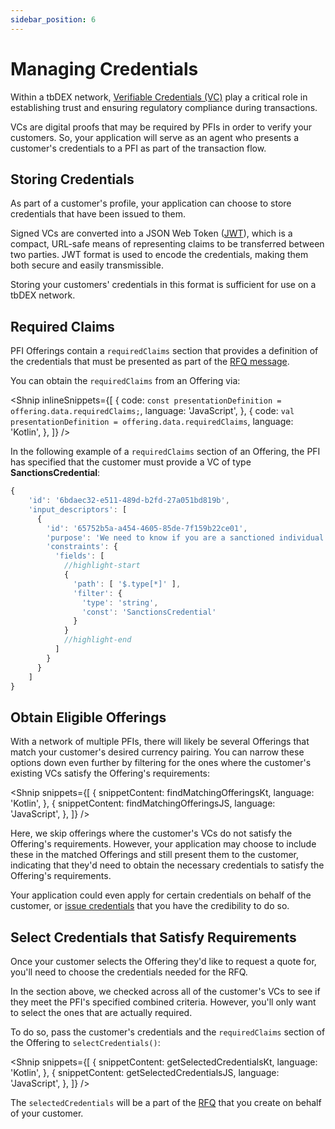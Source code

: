 ```yaml
---
sidebar_position: 6
---
```


<LanguageSwitcher languages="JavaScript, Kotlin" />



# Managing Credentials

Within a tbDEX network, [Verifiable Credentials (VC)](/docs/web5/learn/verifiable-credentials) play a critical role in establishing trust and ensuring regulatory compliance during transactions.

VCs are digital proofs that may be required by PFIs in order to verify your customers.
So, your application will serve as an agent who presents a customer's credentials to a PFI as part of the transaction flow.

## Storing Credentials

As part of a customer's profile, your application can choose to store credentials that have been issued to them.

Signed VCs are converted into a JSON Web Token ([JWT](https://jwt.io/)), which is a compact, URL-safe means of representing claims to be transferred between two parties.
JWT format is used to encode the credentials, making them both secure and easily transmissible.

Storing your customers' credentials in this format is sufficient for use on a tbDEX network.

## Required Claims

PFI Offerings contain a `requiredClaims` section that provides a definition of the credentials that must be presented as part of the [RFQ message](/docs/tbdex/wallet/send-rfq).

You can obtain the `requiredClaims` from an Offering via:

<Shnip
  inlineSnippets={[
    {
      code: `const presentationDefinition = offering.data.requiredClaims;`,
      language: 'JavaScript',
    },
    {
      code: `val presentationDefinition = offering.data.requiredClaims`,
      language: 'Kotlin',
    },
  ]}
/>

In the following example of a `requiredClaims` section of an Offering, the PFI has specified that the customer must provide a VC of type **SanctionsCredential**:

```js
{
    'id': '6bdaec32-e511-489d-b2fd-27a051bd819b',
    'input_descriptors': [
      {
        'id': '65752b5a-a454-4605-85de-7f159b22ce01',
        'purpose': 'We need to know if you are a sanctioned individual',
        'constraints': {
          'fields': [
            //highlight-start
            {
              'path': [ '$.type[*]' ],
              'filter': {
                'type': 'string',
                'const': 'SanctionsCredential'
              }
            }
            //highlight-end
          ]
        }
      }
    ]
}
```

## Obtain Eligible Offerings

With a network of multiple PFIs, there will likely be several Offerings that match your customer's desired currency pairing.
You can narrow these options down even further by filtering for the ones where the customer's existing VCs satisfy the Offering's requirements:

<Shnip
  snippets={[
    {
      snippetContent: findMatchingOfferingsKt,
      language: 'Kotlin',
    },
    {
      snippetContent: findMatchingOfferingsJS,
      language: 'JavaScript',
    },
  ]}
/>

Here, we skip offerings where the customer's VCs do not satisfy the Offering's requirements.
However, your application may choose to include these in the matched Offerings and still present them to the customer, indicating that they'd need to obtain the necessary credentials to satisfy the Offering's requirements.

Your application could even apply for certain credentials on behalf of the customer, or [issue credentials](/docs/web5/build/verifiable-credentials/vc-issuance) that you have the credibility to do so.

## Select Credentials that Satisfy Requirements

Once your customer selects the Offering they'd like to request a quote for, you'll need to choose the credentials needed for the RFQ.

In the section above, we checked across all of the customer's VCs to see if they meet the PFI's specified combined criteria.
However, you'll only want to select the ones that are actually required.

To do so, pass the customer's credentials and the `requiredClaims` section of the Offering to `selectCredentials()`:

<Shnip
  snippets={[
    {
      snippetContent: getSelectedCredentialsKt,
      language: 'Kotlin',
    },
    {
      snippetContent: getSelectedCredentialsJS,
      language: 'JavaScript',
    },
  ]}
/>

The `selectedCredentials` will be a part of the [RFQ](/docs/tbdex/wallet/send-rfq) that you create on behalf of your customer.
